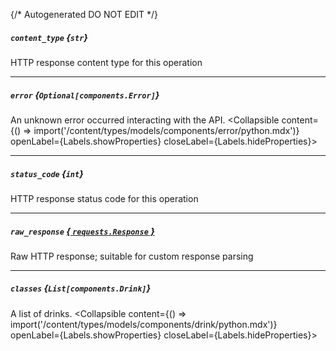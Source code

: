 {/* Autogenerated DO NOT EDIT  */}

##### `content_type` *{`str`}*
HTTP response content type for this operation

---
##### `error` *{`Optional[components.Error]`}*
An unknown error occurred interacting with the API.
<Collapsible content={() => import('/content/types/models/components/error/python.mdx')} openLabel={Labels.showProperties} closeLabel={Labels.hideProperties}>
</Collapsible>

---
##### `status_code` *{`int`}*
HTTP response status code for this operation

---
##### `raw_response` [*{ `requests.Response` }*](https://requests.readthedocs.io/en/latest/api/#requests.Response)
Raw HTTP response; suitable for custom response parsing

---
##### `classes` *{`List[components.Drink]`}*
A list of drinks.
<Collapsible content={() => import('/content/types/models/components/drink/python.mdx')} openLabel={Labels.showProperties} closeLabel={Labels.hideProperties}>
</Collapsible>


